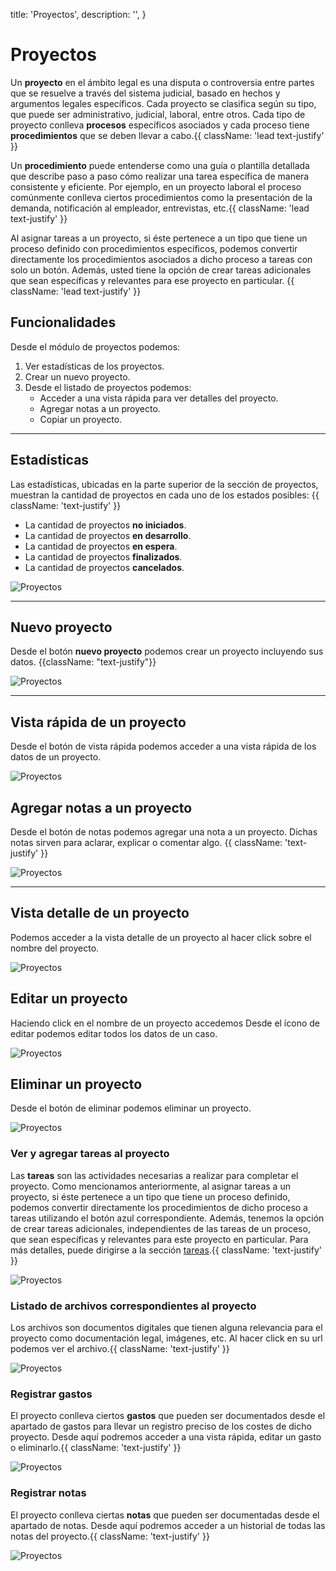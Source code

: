   title: 'Proyectos',
  description: '',
}

# Proyectos

Un **proyecto** en el ámbito legal es una disputa o controversia entre partes que se resuelve a través del sistema judicial, basado en hechos y argumentos legales específicos.
Cada proyecto se clasifica según su tipo, que puede ser administrativo, judicial, laboral, entre otros. Cada tipo de proyecto conlleva **procesos** específicos asociados y cada proceso tiene **procedimientos** que se deben llevar a cabo.{{ className: 'lead text-justify' }}

Un **procedimiento** puede entenderse como una guía o plantilla detallada que describe paso a paso cómo realizar una tarea específica de manera consistente y eficiente. Por ejemplo, en un proyecto laboral el proceso comúnmente conlleva ciertos procedimientos como la presentación de la demanda, notificación al empleador, entrevistas, etc.{{ className: 'lead text-justify' }}

Al asignar tareas a un proyecto, si éste pertenece a un tipo que tiene un proceso definido con procedimientos específicos, podemos convertir directamente los procedimientos asociados a dicho proceso a tareas con solo un botón. Además, usted tiene la opción de crear tareas adicionales que sean específicas y relevantes para ese proyecto en particular. {{ className: 'lead text-justify' }}

## Funcionalidades

Desde el módulo de proyectos podemos:

1. Ver estadísticas de los proyectos.
2. Crear un nuevo proyecto.
3. Desde el listado de proyectos podemos:
   - Acceder a una vista rápida para ver detalles del proyecto.
   - Agregar notas a un proyecto.
   - Copiar un proyecto.

---

## Estadísticas

Las estadísticas, ubicadas en la parte superior de la sección de proyectos, muestran la cantidad de proyectos en cada uno de los estados posibles: {{ className: 'text-justify' }}

- La cantidad de proyectos **no iniciados**.
- La cantidad de proyectos **en desarrollo**.
- La cantidad de proyectos **en espera**.
- La cantidad de proyectos **finalizados**.
- La cantidad de proyectos **cancelados**.

<Image src="/images/proyectos-1.png" alt="Proyectos" width={1093} height={796} />

---

## Nuevo proyecto

Desde el botón **nuevo proyecto** podemos crear un proyecto incluyendo sus datos. {{className: "text-justify"}}

<Image src="/images/proyectos-2.png" alt="Proyectos" width={747} height={617} />

---

## Vista rápida de un proyecto

Desde el botón de vista rápida <FlashOnIcon/> podemos acceder a una vista rápida de los datos de un proyecto.

<Image src="/images/proyectos-3.png" alt="Proyectos" width={817} height={569} />


## Agregar notas a un proyecto

Desde el botón de notas <EditNoteIcon/> podemos agregar una nota a un proyecto. Dichas notas sirven para aclarar, explicar o comentar algo. {{ className: 'text-justify' }}

<Image src="/images/proyectos-1.png" alt="Proyectos" width={1008} height={418} />

---

## Vista detalle de un proyecto

Podemos acceder a la vista detalle de un proyecto al hacer click sobre el nombre del proyecto.

<Image src="/images/proyectos-4.png" alt="Proyectos" width={1096} height={1063} />


## Editar un proyecto

Haciendo click en el nombre de un proyecto accedemos Desde el ícono de editar <ModeEditIcon /> podemos editar todos los datos de un caso.

<Image src="/images/proyectos-4.png" alt="Proyectos" width={1008} height={418} />

## Eliminar un proyecto

Desde el botón de eliminar <DeleteIcon/> podemos eliminar un proyecto.

<Image src="/images/proyectos-4.png" alt="Proyectos" width={1008} height={418} />

### Ver y agregar tareas al proyecto

Las **tareas** son las actividades necesarias a realizar para completar el proyecto. Como mencionamos anteriormente, al asignar tareas a un proyecto, si éste pertenece a un tipo que tiene un proceso definido, podemos convertir directamente los procedimientos de dicho proceso a tareas utilizando el botón azul correspondiente. Además, tenemos la opción de crear tareas adicionales, independientes de las tareas de un proceso, que sean específicas y relevantes para este proyecto en particular. Para más detalles, puede dirigirse a la sección <a href="/tareas">tareas</a>.{{ className: 'text-justify' }}

<Image src="/images/proyectos-5.png" alt="Proyectos" width={1100} height={938} />

### Listado de archivos correspondientes al proyecto

Los archivos son documentos digitales que tienen alguna relevancia para el proyecto como documentación legal, imágenes, etc. Al hacer click en su url podemos ver el archivo.{{ className: 'text-justify' }}

<Image src="/images/proyectos-6.png" alt="Proyectos" width={1099} height={529} />

### Registrar gastos

El proyecto conlleva ciertos **gastos** que pueden ser documentados desde el apartado de gastos para llevar un registro preciso de los costes de dicho proyecto. Desde aquí podremos acceder a una vista rápida, editar un gasto o eliminarlo.{{ className: 'text-justify' }}

<Image src="/images/proyectos-7.png" alt="Proyectos" width={1096} height={2053} />

### Registrar notas

El proyecto conlleva ciertas **notas** que pueden ser documentadas desde el apartado de notas. Desde aquí podremos acceder a un historial de todas las notas del proyecto.{{ className: 'text-justify' }}

<Image src="/images/proyectos-8.png" alt="Proyectos" width={1096} height={2053} />
